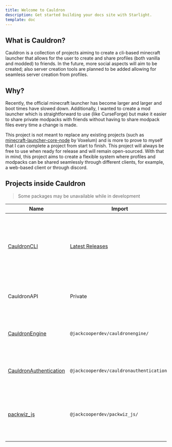 ```yaml
---
title: Welcome to Cauldron
description: Get started building your docs site with Starlight.
template: doc
---
```

## What is Cauldron?

Cauldron is a collection of projects
aiming to create a cli-based minecraft launcher that allows for the user to create and share profiles
(both vanilla and modded) to friends.
In the future, more social aspects will aim to be created;
also server creation tools are planned to be added allowing for seamless server creation from profiles.

## Why?

Recently, the official minecraft launcher has become larger and larger and boot times have slowed down.
Additionally,
I wanted to create a mod launcher which is straightforward to use (like CurseForge)
but make it easier to share private modpacks with friends
without having to share modpack files every time a change is made.

This project is not meant to replace any existing projects
(such as [minecraft-launcher-core-node](https://github.com/Voxelum/minecraft-launcher-core-node) by Voxelum)
and is more to prove to myself that I can complete a project from start to finish.
This project will always be free to use when ready for release and will remain open-sourced.
With that in mind, this project aims
to create a flexible system where profiles and modpacks can be shared seamlessly through different clients,
for example, a web-based client or through discord.

## Projects inside Cauldron

> Some packages may be unavailable while in development

| Name                                                   | Import                                                                    | Description                                                                                     |
|--------------------------------------------------------|---------------------------------------------------------------------------|-------------------------------------------------------------------------------------------------|
| [CauldronCLI](/cli/introduction)                   | [Latest Releases](https://github.com/jackcooperdev/CauldronCLI/releases) | Client that manages profiles and provides a CLI and websocket interface for other applications to use |
| CauldronAPI                                            | Private                                                                   | REST API Responsible for saving profiles and modpacks.                                          |
| [CauldronEngine](/engine/introduction)                 | ```@jackcooperdev/cauldronengine/```                                       | Responsible for Downloading and Running Minecraft Instances                                     |
| [CauldronAuthentication](/authentication/introduction) | ```@jackcooperdev/cauldronauthentication/```                               | Responsible for Authenticating Minecraft Users                                                  |
| [packwiz_js](/packwizjs)                               | ```@jackcooperdev/packwiz_js/```                                           | NodeJS package that assists in creating / converting packwiz modpacks to JSON                   |

